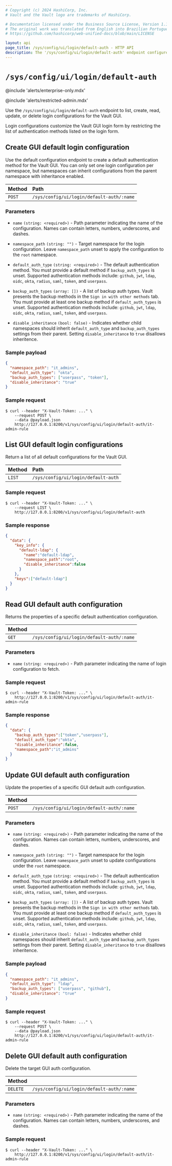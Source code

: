 ```yaml
---
# Copyright (c) 2024 HashiCorp, Inc.
# Vault and the Vault logo are trademarks of HashiCorp.

# Documentation licensed under the Business Source License, Version 1.1.
# The original work was translated from English into Brazilian Portuguese.
# https://github.com/hashicorp/web-unified-docs/blob/main/LICENSE

layout: api
page_title: /sys/config/ui/login/default-auth - HTTP API
description: The '/sys/config/ui/login/default-auth' endpoint configures default authentication types that will display on a UI page per namespace.
---
```


# `/sys/config/ui/login/default-auth`

@include 'alerts/enterprise-only.mdx'

@include 'alerts/restricted-admin.mdx'

Use the `/sys/config/ui/login/default-auth` endpoint to list, create, read,
update, or delete login configurations for the Vault GUI.

Login configurations customize the Vault GUI login form by restricting the
list of authentication methods listed on the login form.

## Create GUI default login configuration

Use the default configuration endpoint to create a default authentication method for
the Vault GUI. You can only set one login configuration per namespace, but
namespaces can inherit configurations from the parent namespace with
inheritance enabled.

| Method | Path                              |
| :----- | :-------------------------------- |
| `POST` | `/sys/config/ui/login/default-auth/:name` |

### Parameters

- `name` `(string: <required>)` - Path parameter indicating the name of the
  configuration. Names can contain letters, numbers, underscores, and dashes.

- `namespace_path` `(string: "")` - Target namespace for the login configuration.
  Leave `namespace_path` unset to apply the configuration to the `root` namespace.

- `default_auth_type` `(string: <required>)` - The default authentication method.
  You must provide a default method if `backup_auth_types` is unset. Supported
  authentication methods include: `github`, `jwt`, `ldap`, `oidc`, `okta`,
  `radius`, `saml`, `token`, and `userpass`.

- `backup_auth_types` `(array: [])` - A list of backup auth types. Vault
  presents the backup methods in the `Sign in with other methods` tab. You must
  provide at least one backup method if `default_auth_types` is unset. Supported
  authentication methods include: `github`, `jwt`, `ldap`, `oidc`, `okta`,
  `radius`, `saml`, `token`, and `userpass`.

- `disable_inheritance` `(bool: false)` - Indicates whether child namespaces
  should inherit `default_auth_type` and `backup_auth_types` settings from their
  parent. Setting `disable_inheritance` to `true` disallows inheritence.

### Sample payload

```json
{
  "namespace_path": "it_admins",
  "default_auth_type": "okta",
  "backup_auth_types": ["userpass", "token"],
  "disable_inheritance": "true"
}
```

### Sample request

```shell-session
$ curl --header "X-Vault-Token: ..." \
    --request POST \
    --data @payload.json
    http://127.0.0.1:8200/v1/sys/config/ui/login/default-auth/it-admin-rule
```

## List GUI default login configurations

Return a list of all default configurations for the Vault GUI.

| Method | Path                              |
| :----- | :-------------------------------- |
| `LIST` | `/sys/config/ui/login/default-auth` |

### Sample request

```shell-session
$ curl --header "X-Vault-Token: ..." \
    --request LIST \
    http://127.0.0.1:8200/v1/sys/config/ui/login/default-auth
```

### Sample response

```json
{
  "data": {
    "key_info": {
      "default-ldap": {
        "name":"default-ldap",
        "namespace_path":"root",
        "disable_inheritance":false
      }
    },
    "keys":["default-ldap"]
  }
}
```



## Read GUI default auth configuration

Returns the properties of a specific default authentication configuration.

| Method |                                      |
| :----- | :----------------------------------- |
| `GET`  | `/sys/config/ui/login/default-auth/:name` |

### Parameters

- `name` `(string: <required>)` - Path parameter indicating the name of login
  configuration to fetch.

### Sample request

```shell-session
$ curl --header "X-Vault-Token: ..." \
    http://127.0.0.1:8200/v1/sys/config/ui/login/default-auth/it-admin-rule
```

### Sample response

```json
{
  "data": {
    "backup_auth_types":["token","userpass"],
    "default_auth_type":"okta",
    "disable_inheritance":false,
    "namespace_path":"it_admins"
  }
}
```

## Update GUI default auth configuration

Update the properties of a specific GUI default auth configuration.

| Method |                                      |
| :----- | :----------------------------------- |
| `POST` | `/sys/config/ui/login/default-auth/:name` |

### Parameters

- `name` `(string: <required>)` - Path parameter indicating the name of the
  configuration. Names can contain letters, numbers, underscores, and dashes.

- `namespace_path` `(string: "")` - Target namespace for the login configuration.
  Leave `namespace_path` unset to update configurations under the `root`
  namespace.

- `default_auth_type` `(string: <required>)` - The default authentication method.
  You must provide a default method if `backup_auth_types` is unset. Supported
  authentication methods include: `github`, `jwt`, `ldap`, `oidc`, `okta`,
  `radius`, `saml`, `token`, and `userpass`.

- `backup_auth_types` `(array: [])` - A list of backup auth types. Vault
  presents the backup methods in the `Sign in with other methods` tab. You must
  provide at least one backup method if `default_auth_types` is unset. Supported
  authentication methods include: `github`, `jwt`, `ldap`, `oidc`, `okta`,
  `radius`, `saml`, `token`, and `userpass`.

- `disable_inheritance` `(bool: false)` - Indicates whether child namespaces
  should inherit `default_auth_type` and `backup_auth_types` settings from their
  parent. Setting `disable_inheritance` to `true` disallows inheritence.

### Sample payload

```json
{
  "namespace_path": "it_admins",
  "default_auth_type": "ldap",
  "backup_auth_types": ["userpass", "github"],
  "disable_inheritance": "true"
}
```

### Sample request

```shell-session
$ curl --header "X-Vault-Token: ..." \
    --request POST \
    --data @payload.json
    http://127.0.0.1:8200/v1/sys/config/ui/login/default-auth/it-admin-rule
```

## Delete GUI default auth configuration

Delete the target GUI auth configuration.

| Method   |                                      |
| :------- | :----------------------------------- |
| `DELETE` | `/sys/config/ui/login/default-auth/:name` |

### Parameters

- `name` `(string: <required>)` - Path parameter indicating the name of the
  configuration. Names can contain letters, numbers, underscores, and dashes.

### Sample request

```shell-session
$ curl --header "X-Vault-Token: ..." \
    http://127.0.0.1:8200/v1/sys/config/ui/login/default-auth/it-admin-rule
```
